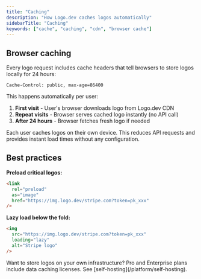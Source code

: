 ```yaml
---
title: "Caching"
description: "How Logo.dev caches logos automatically"
sidebarTitle: "Caching"
keywords: ["cache", "caching", "cdn", "browser cache"]
---
```


## Browser caching

Every logo request includes cache headers that tell browsers to store logos locally for 24 hours:

```http
Cache-Control: public, max-age=86400
```

This happens automatically per user:

1. **First visit** - User's browser downloads logo from Logo.dev CDN
2. **Repeat visits** - Browser serves cached logo instantly (no API call)
3. **After 24 hours** - Browser fetches fresh logo if needed

Each user caches logos on their own device. This reduces API requests and provides instant load times without any configuration.

## Best practices

**Preload critical logos:**

```html
<link
  rel="preload"
  as="image"
  href="https://img.logo.dev/stripe.com?token=pk_xxx"
/>
```

**Lazy load below the fold:**

```html
<img
  src="https://img.logo.dev/stripe.com?token=pk_xxx"
  loading="lazy"
  alt="Stripe logo"
/>
```

<Tip>
  Want to store logos on your own infrastructure? Pro and Enterprise plans
  include data caching licenses. See [self-hosting](/platform/self-hosting).
</Tip>
